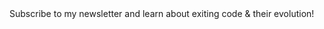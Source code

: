 
<SEO title="Blog" />

<Container section>
  <TitleSection title="Blog" subtitle="All my posts" center />
</Container>

<Posts />

<Container section>
Subscribe to my <Link to='https://smartnuance.m-pages.com/blog' rel="next">newsletter</Link> and learn about exiting code & their evolution!
</Container>
